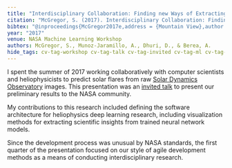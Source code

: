 ```yaml
---
title: "Interdisciplinary Collaboration: Finding new Ways of Extracting Scientific Insights from Solar Observations."
citation: "McGregor, S. (2017). Interdisciplinary Collaboration: Finding new Ways of Extracting Scientific Insights from Solar Observations. In NASA Machine Learning Workshop. Mountain View."
bibtex: "@inproceedings{McGregor2017e,address = {Mountain View},author = {McGregor, Sean},booktitle = {NASA Machine Learning Workshop},title = {{Interdisciplinary Collaboration: Finding new Ways of Extracting Scientific Insights from Solar Observations}},year = {2017}}"
year: "2017"
venue: NASA Machine Learning Workshop
authors: McGregor, S., Munoz-Jaramillo, A., Dhuri, D., & Berea, A.
hide_tags: cv-tag-workshop cv-tag-talk cv-tag-invited cv-tag-ml cv-tag-dl cv-tag-application
---
```

I spent the summer of 2017 working collaboratively with computer scientists and heliophysicists to predict solar flares from raw [Solar Dynamics Observatory](https://sdo.gsfc.nasa.gov/) images. This presentation was an [invited talk]((https://ti.arc.nasa.gov/events/machinelearningworkshop2017/agenda/)) to present our preliminary results to the NASA community.

My contributions to this research included defining the software architecture for heliophysics deep learning research, including visualization methods for extracting scientific insights from trained neural network models.

Since the development process was unusual by NASA standards, the first quarter of the presentation focused on our style of agile development methods as a means of conducting interdisciplinary research.
